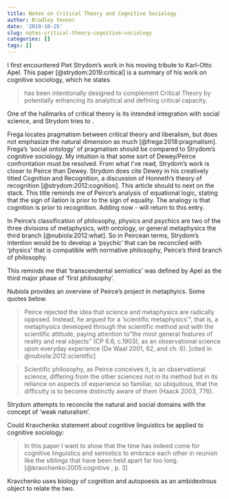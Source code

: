 ```yaml
---
title: Notes on Critical Theory and Cognitive Sociology
author: Bradley Venner
date: '2019-10-25'
slug: notes-critical-theory-cognitive-sociology
categories: []
tags: []
---
```


I first encountered Piet Strydom's work in his moving tribute to Karl-Otto Apel.  This paper [@strydom:2019:critical] is a summary of his work on cognitive sociology, which he states

> has been intentionally designed to complement Critical Theory by potentially enhancing its analytical and defining critical capacity.

One of the hallmarks of critical theory is its intended integration with social science, and Strydom tries to .

Frega locates pragmatism between critical theory and liberalism, but does not emphasize the natural dimension as much [@frega:2018:pragmatism].  Frega's 'social ontology' of pragmatism should be compared to Strydom's cognitive sociology.  My intuition is that some sort of Dewey/Peirce confrontation must be resolved. From what I've read, Strydom's work is closer to Peirce than Dewey.  Strydom does cite Dewey in his creatively titled Cognition and Recognition, a discussion of Honneth's theory of recognition [@strydom:2012:cognition].  This article should to next on the stack.  This title reminds me of Peirce's analysis of equational logic, stating that the sign of ilation is prior to the sign of equality.  The analogy is that cognition is prior to recognition.  Adding now - will return to this entry. 

In Peirce's classification of philosophy,  physics and psychics are two of the three divisions of metaphysics, with ontology, or general metaphysics the third branch [@nubiola:2012:what].   So in Peircean terms, Strydom's intention would be to develop a 'psychic' that can be reconciled with 'physics' that is compatible with normative philosophy, Peirce's third branch of philosophy.

This reminds me that 'transcendental semiotics' was defined by Apel as the third major phase of 'first philosophy'.

Nubiola provides an overview of Peirce's project in metaphyics.  Some quotes below.  

> Peirce rejected the idea that science and metaphysics are radically opposed. Instead, he
argued for a 'scientific metaphysics'", that is, a metaphysics developed through the scientific
method and with the scientific attitude, paying attention to "the most general features of
reality and real objects" (CP 6.6, c.1903), as an observational science upon everyday
experience (De Waal 2001, 62, and ch. 6). [cited in @nubiola:2012:scientific]

> Scientific philosophy, as Peirce conceives it, is an observational science, differing from the other sciences not in its method but in its reliance on aspects of experience so familiar, so ubiquitous, that the difficulty is to become distinctly aware of them (Haack 2003, 776).

Strydom attempts to reconcile the natural and social domains with the concept of 'weak naturalism'.

Could Kravchenko statement about cognitive linguistics be applied to cognitive sociology:

> In this paper I want to show that the time has indeed come for cognitive linguistics
and semiotics to embrace each other in reunion like the siblings that have been held
apart far too long. [@kravchenko:2005:cognitive , p. 3]

Kravchenko uses biology of cognition and autopoesis as an ambidextrous object to relate the two. 
